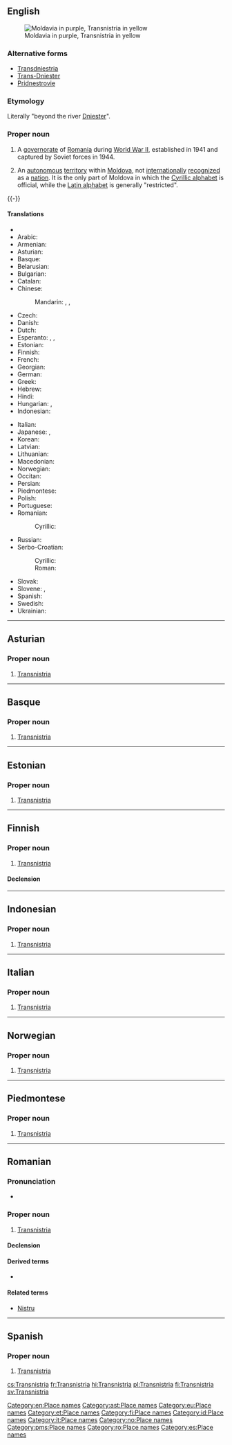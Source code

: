 ==English==
{{wikipedia}}
[[Image:Transnistria-map.png|thumb|right|Moldavia in purple, Transnistria in yellow]]

===Alternative forms===
* [[Transdniestria]]
* [[Trans-Dniester]]
* [[Pridnestrovie]]

===Etymology===
Literally "beyond the river [[Dniester]]".

===Proper noun===
{{en-proper noun}}

# {{context|historical|lang=en}} A [[governorate]] of [[Romania]] during [[World War II]], established in 1941 and captured by Soviet forces in 1944.
# An [[autonomous]] [[territory]] within [[Moldova]], not [[internationally]] [[recognized]] as a [[nation]]. It is the only part of Moldova in which the [[Cyrillic alphabet]] is official, while the [[Latin alphabet]] is generally "restricted".

{{-}}

====Translations====
{{trans-top|Transnistria, an autonomous territory in Moldova}}
* {{trreq|ab}}
* Arabic: {{t-|ar|ترانسنيستريا|f|tr=transnistriya|sc=Arab}}
* Armenian: {{t-|hy|Մերձդնեստր|tr=Merjdnestr}}
* Asturian: {{t-|ast|Transnistria|f}}
* Basque: {{t-|eu|Transnistria}}
* Belarusian: {{t-|be|Прыднястроўе|n|tr=Prydnjastróŭje}}
* Bulgarian: {{t-|bg|Приднестровие|n|tr=Pridnestróvie}}
* Catalan: {{t-|ca|Transnístria|f}}
* Chinese:
*: Mandarin: {{t|cmn|涅斯特里亞|sc=Hani}}, {{t|cmn|涅斯特里亚|tr=Nièsītèlǐyà|sc=Hani}}, {{t|cmn|德涅斯特河沿岸|tr=Dénièsītèhéyán'àn|sc=Hans}}
* Czech: {{t-|cs|Podněstří}}
* Danish: {{t-|da|Transnistrien}}
* Dutch: {{t-|nl|Trans-Nistrië}}
* Esperanto: {{t-|eo|Ĉednestrio}}, {{t-|eo|Transdnestrio}}, {{t-|eo|Transnistrio}}
* Estonian: {{t-|et|Transnistria}}
* Finnish: {{t+|fi|Transnistria}}
* French: {{t+|fr|Transnistrie|f}}
* Georgian: {{t-|ka|დნესტრისპირეთი|tr=dnestrispiret'i|sc=Geor}}
* German: {{t+|de|Transnistrien|n}}
* Greek: {{t-|el|Υπερδνειστερία|f}}
* Hebrew: {{t-|he|טרנסניסטריה|f}}
* Hindi: {{t+|hi|ट्रान्सनिस्ट्रिया|m|tr=ṭrānsnisṭriyā|sc=Deva}}
* Hungarian: {{t-|hu|Dnyeszter-mellék}}, {{t-|hu|Transznisztria}}
* Indonesian: {{t-|id|Transnistria}}
{{trans-mid}}
* Italian: {{t-|it|Transnistria|f}}
* Japanese: {{t-|ja|沿ドニエストル共和国|tr=えんドニエストルきょうわこく, en-Doniesutoru-kyōwakoku}}, {{t-|ja|沿ドニエストル|tr=En-Doniesutoru|sc=Jpan}}
* Korean: {{t+|ko|트란스니스트리아|tr=Teuranseuniseuteuria|sc=Hang}}
* Latvian: {{t-|lv|Piedņestra|f}}
* Lithuanian: {{t+|lt|Padniestrė|f}}
* Macedonian: {{t-|mk|Придњестровие|n|tr=Pridnjestróvie}}
* Norwegian: {{t-|no|Transnistria|n}}
* Occitan: {{t-|oc|Transnístria|f}}
* Persian: {{t-|fa|ترنسنیستریا|tr=Transnistriyâ|sc=fa-Arab}}
* Piedmontese: {{tø|pms|Transnistria|f}}
* Polish: {{t+|pl|Naddniestrze|n}}
* Portuguese: {{t+|pt|Transnístria|f}}
* Romanian: {{t-|ro|Transnistria|f}}
*: Cyrillic: {{t-|ro|Транснистриа|f|sc=Cyrl}}
* Russian: {{t+|ru|Приднестровье|n|tr=Pridnestróvje}}
* Serbo-Croatian:
*: Cyrillic: {{t-|sh|Придњестровље|n|sc=Cyrl}}
*: Roman: {{t-|sh|Pridnjestrovlje|n}}
* Slovak: {{t-|sk|Podnestersko|n}}
* Slovene: {{t-|sl|Transnistrija|f}}, {{t-|sl|Pridnjestrovje|n}}
* Spanish: {{t-|es|Transnistria|f}}
* Swedish: {{t+|sv|Transnistrien}}
* Ukrainian: {{t-|uk|Придністров'я|n|tr=Prydnistróv'ja}}
{{trans-bottom}}

[[Category:en:Place names]]

----

==Asturian==
{{wikipedia|lang=ast}}

===Proper noun===
{{head|ast|proper noun|g=f}}

# [[#English|Transnistria]]

[[Category:ast:Place names]]

----

==Basque==
{{wikipedia|lang=eu}}

===Proper noun===
{{head|eu|proper noun}}

# [[#English|Transnistria]]

[[Category:eu:Place names]]

----

==Estonian==
{{wikipedia|lang=et}}

===Proper noun===
{{head|et|proper noun}}

# [[#English|Transnistria]]

[[Category:et:Place names]]

----

==Finnish==
{{wikipedia|lang=fi}}

===Proper noun===
{{fi-proper noun}}

# [[#English|Transnistria]]

====Declension====
{{fi-decl-kulkija|Transnistri|nopl=1}}

[[Category:fi:Place names]]

----

==Indonesian==
{{wikipedia|lang=id}}

===Proper noun===
{{head|id|proper noun|g=}}

# [[#English|Transnistria]]

[[Category:id:Place names]]

----

==Italian==
{{wikipedia|lang=it}}

===Proper noun===
{{it-proper noun|g=f}}

# [[#English|Transnistria]]

[[Category:it:Place names]]

----

==Norwegian==
{{wikipedia|lang=no}}

===Proper noun===
{{head|no|proper noun|g=n}}

# [[#English|Transnistria]]

[[Category:no:Place names]]

----

==Piedmontese==
{{wikipedia|lang=pms}}

===Proper noun===
{{head|pms|proper noun|g=f}}

# [[#English|Transnistria]]

[[Category:pms:Place names]]

----

==Romanian==
{{wikipedia|lang=ro}}

===Pronunciation===
* {{IPA|[transˈni.stri.a]|lang=ro}}

===Proper noun===
{{head|ro|proper noun|g=f}}

# [[#English|Transnistria]]

====Declension====
{{ro-country|gend=f|Transnistriei}}

====Derived terms====
* {{l|ro|transnistrian}}

====Related terms====
* [[Nistru]] {{qualifier|river}}

[[Category:ro:Place names]]

----

==Spanish==
{{wikipedia|lang=es}}

===Proper noun===
{{es-proper noun|f}}

# [[#English|Transnistria]]

[[Category:es:Place names]]

[[cs:Transnistria]]
[[fr:Transnistria]]
[[hi:Transnistria]]
[[pl:Transnistria]]
[[fi:Transnistria]]
[[sv:Transnistria]]